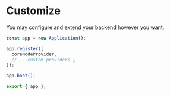 # Customize

You may configure and extend your backend however you want. 

```ts
const app = new Application();

app.register([
  coreNodeProvider,
  // ...custom providers 🎈
]);

app.boot();

export { app };
```